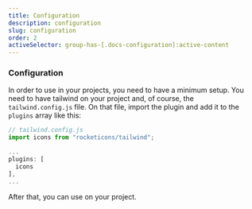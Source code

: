 ```yaml
---
title: Configuration
description: configuration
slug: configuration
order: 2
activeSelector: group-has-[.docs-configuration]:active-content
---
```



### Configuration

In order to use <RocketIconsTextDefault />  in your projects, you need to have a minimum setup.
You need to have tailwind on your project and, of course, the `tailwind.config.js` file.
On that file, import the plugin and add it to the `plugins` array like this:

```js
// tailwind.config.js
import icons from "rocketicons/tailwind";

...
plugins: [
  icons
],
...
```

After that, you can use <RocketIconsTextDefault /> on your project.